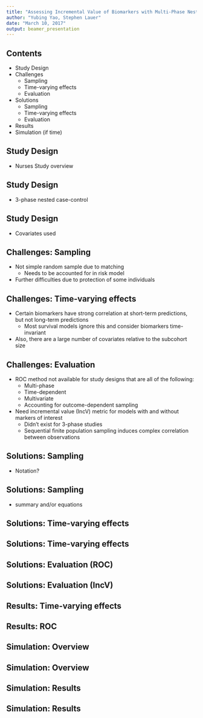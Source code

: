 ```yaml
---
title: "Assessing Incremental Value of Biomarkers with Multi-Phase Nested Case-Control Studies"
author: "Yubing Yao, Stephen Lauer"
date: "March 10, 2017"
output: beamer_presentation
---
```



## Contents

- Study Design
- Challenges
    - Sampling
    - Time-varying effects
    - Evaluation
- Solutions
    - Sampling
    - Time-varying effects
    - Evaluation
- Results
- Simulation (if time)

## Study Design

- Nurses Study overview

## Study Design

- 3-phase nested case-control

## Study Design

- Covariates used

## Challenges: Sampling

- Not simple random sample due to matching
    - Needs to be accounted for in risk model
- Further difficulties due to protection of some individuals

## Challenges: Time-varying effects

- Certain biomarkers have strong correlation at short-term predictions, but not long-term predictions
    - Most survival models ignore this and consider biomarkers time-invariant
- Also, there are a large number of covariates relative to the subcohort size

## Challenges: Evaluation

- ROC method not available for study designs that are all of the following:
    - Multi-phase
    - Time-dependent
    - Multivariate
    - Accounting for outcome-dependent sampling
- Need incremental value (IncV) metric for models with and without markers of interest
    - Didn't exist for 3-phase studies
    - Sequential finite population sampling induces complex correlation between observations
    
## Solutions: Sampling

- Notation?

## Solutions: Sampling

- summary and/or equations

## Solutions: Time-varying effects



## Solutions: Time-varying effects



## Solutions: Evaluation (ROC)

## Solutions: Evaluation (IncV)

## Results: Time-varying effects

## Results: ROC

## Simulation: Overview

## Simulation: Overview

## Simulation: Results

## Simulation: Results